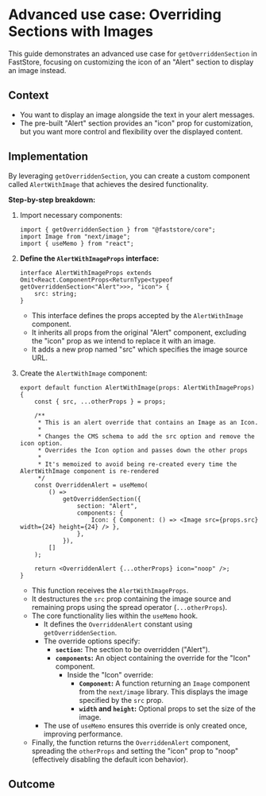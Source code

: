 # Advanced use case: Overriding Sections with Images

This guide demonstrates an advanced use case for `getOverriddenSection` in FastStore, focusing on customizing the icon of an "Alert" section to display an image instead.

## Context

- You want to display an image alongside the text in your alert messages.
- The pre-built "Alert" section provides an "icon" prop for customization, but you want more control and flexibility over the displayed content.

## Implementation

By leveraging `getOverriddenSection`, you can create a custom component called `AlertWithImage` that achieves the desired functionality.

**Step-by-step breakdown:**

1. Import necessary components:

   ```tsx
   import { getOverriddenSection } from "@faststore/core";
   import Image from "next/image";
   import { useMemo } from "react";
   ```

2. **Define the `AlertWithImageProps` interface:**

   ```tsx
   interface AlertWithImageProps extends Omit<React.ComponentProps<ReturnType<typeof getOverriddenSection<"Alert">>>, "icon"> {
       src: string;
   }
   ```

   - This interface defines the props accepted by the `AlertWithImage` component.
   - It inherits all props from the original "Alert" component, excluding the "icon" prop as we intend to replace it with an image.
   - It adds a new prop named "src" which specifies the image source URL.

3. Create the `AlertWithImage` component:

   ```tsx
   export default function AlertWithImage(props: AlertWithImageProps) {
       const { src, ...otherProps } = props;

       /**
        * This is an alert override that contains an Image as an Icon.
        *
        * Changes the CMS schema to add the src option and remove the icon option.
        * Overrides the Icon option and passes down the other props
        *
        * It's memoized to avoid being re-created every time the AlertWithImage component is re-rendered
        */
       const OverriddenAlert = useMemo(
           () =>
               getOverriddenSection({
                   section: "Alert",
                   components: {
                       Icon: { Component: () => <Image src={props.src} width={24} height={24} /> },
                   },
               }),
           []
       );

       return <OverriddenAlert {...otherProps} icon="noop" />;
   }
   ```

   - This function receives the `AlertWithImageProps`.
   - It destructures the `src` prop containing the image source and remaining props using the spread operator (`...otherProps`).
   - The core functionality lies within the `useMemo` hook.
       - It defines the `OverriddenAlert` constant using `getOverriddenSection`.
       - The override options specify:
           - **`section`:** The section to be overridden ("Alert").
           - **`components`:** An object containing the override for the "Icon" component.
               - Inside the "Icon" override:
                   - **`Component`:** A function returning an `Image` component from the `next/image` library. This displays the image specified by the `src` prop.
                   - **`width` and `height`:** Optional props to set the size of the image.
       - The use of `useMemo` ensures this override is only created once, improving performance.
   - Finally, the function returns the `OverriddenAlert` component, spreading the `otherProps` and setting the "icon" prop to "noop" (effectively disabling the default icon behavior).

## Outcome